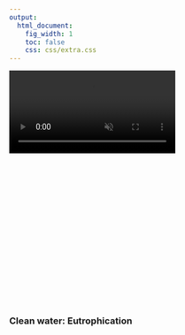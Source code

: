 ```yaml
---
output:
  html_document:
    fig_width: 1
    toc: false
    css: css/extra.css
---
```


<!-- <video autoplay muted loop id="myVideo"> -->
<!-- <source src="images/waves-ruvim-miksanskiy-pexels.mp4" type="video/mp4"> -->
<!-- </video> -->

<!-- <video autoplay muted loop id="myVideo"> -->
<!-- <source src="images/cliffs-rodnae-pexels.mp4" type="video/mp4"> -->
<!-- </video> -->

<video autoplay muted loop id="myVideo">
<source src="images/sea-ad-urpina-pexels.mp4" type="video/mp4">
</video>

<!-- EUT goal page title with banner image -->
<div class="page-lead" style="background-image:url(images/goals/jeremy-bishop-unsplash-cw.jpg);padding-top:270px">
<div class="wrap page-lead-content">
<h3 class="header"> 
Clean water: Eutrophication
</h3>
</div>
</div>
